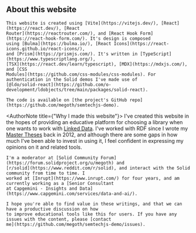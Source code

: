 
<Content id="about">
    <h2 className="subtitle is-3">About this website</h2>

    This website is created using [Vite](https://vitejs.dev/), [React](https://react.dev/), [React
    Router](https://reactrouter.com/), and [React Hook Form](https://react-hook-form.com/). It's design is composed
    using [Bulma](https://bulma.io/), [React Icons](https://react-icons.github.io/react-icons/),
    and [Prism](https://prismjs.com/). It's written in [TypeScript](https://www.typescriptlang.org/),
    [TSX](https://react.dev/learn/typescript), [MDX](https://mdxjs.com/), and [CSS
    Modules](https://github.com/css-modules/css-modules). For authentication in the Solid demos I've made use of
    [@ldo/solid-react](https://github.com/o-development/ldobjects/tree/main/packages/solid-react).

    The code is available on [the project's GitHub repo](https://github.com/megoth/semtechjs-demo).
</Content>

<AuthorNote title={"Why I made this website"}>
    I've created this website in the hopes of providing an educative platform for choosing a library when one
    wants to work with [Linked Data](https://en.wikipedia.org/wiki/Linked_data). I've worked with RDF since I
    wrote my [Master Theses](https://graphitethesis.icanhasweb.net/) back in 2012, and although there are some
    gaps in how much I've been able to invest in using it, I feel confident in expressing my opinions on it and related
    tools.

    I'm a moderator at [Solid Community Forum](https://forum.solidproject.org/u/megoth) and
    [r/solid](https://www.reddit.com/r/solid), and interact with the Solid community from time to time. I
    worked at [Inrupt](https://www.inrupt.com/) for four years, and am currently working as a [Senior Consultant
    at Capgemini - Insights and Data](https://www.capgemini.com/services/data-and-ai/).

    I hope you're able to find value in these writings, and that we can have a productive discussion on how
    to improve educational tools like this for users. If you have any issues with the content, please [contact
    me](https://github.com/megoth/semtechjs-demo/issues).
</AuthorNote>